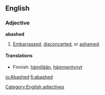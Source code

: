 ==English==

===Adjective===
'''abashed'''
# [[Embarrassed]], [[disconcerted]], or [[ashamed]].

====Translations====
*Finnish: [[hämillään]], [[hämmentynyt]]

[[Category:English adjectives]]

[[io:Abashed]]
[[fi:abashed]]